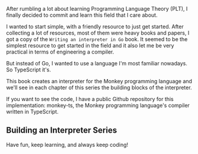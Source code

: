 <div class="series">
After rumbling a lot about learning Programming Language Theory (PLT), I finally decided to commit and learn this field that I care about.

I wanted to start simple, with a friendly resource to just get started. After collecting a lot of resources, most of them were heavy books and papers, I got a copy of the `Writing an interpreter in Go` book. It seemed to be the simplest resource to get started in the field and it also let me be very practical in terms of engineering a compiler.

But instead of Go, I wanted to use a language I'm most familiar nowadays. So TypeScript it's.

This book creates an interpreter for the Monkey programming language and we'll see in each chapter of this series the building blocks of the interpreter.

If you want to see the code, I have a public Github repository for this implementation: monkey-ts, the Monkey programming language's compiler written in TypeScript.

## Building an Interpreter Series

<ul>
  <PostAndDate
    date="2021-05-23"
    title="Building an Interpreter: Lexical Analysis - Part 1"
    url="/series/building-an-interpreter/lexical-analysis-part-1"
  />
  <PostAndDate
    date="2021-05-29"
    title="Building an Interpreter: Lexical Analysis - Part 2"
    url="/series/building-an-interpreter/lexical-analysis-part-2"
  />
  <PostAndDate
    date="2021-07-18"
    title="Building an Interpreter: Lexical Analysis - Part 3"
    url="/series/building-an-interpreter/lexical-analysis-part-3"
  />
  <PostAndDate
    date="2021-07-20"
    title="Building an Interpreter: REPL"
    url="/series/building-an-interpreter/repl"
  />
  <PostAndDate
    date="2021-10-17"
    title="Building an Interpreter: Parser - Part 1: Fundamental parts of AST and basic statements"
    url="/series/building-an-interpreter/parser-part-1"
  />
</ul>

Have fun, keep learning, and always keep coding!

</div>
